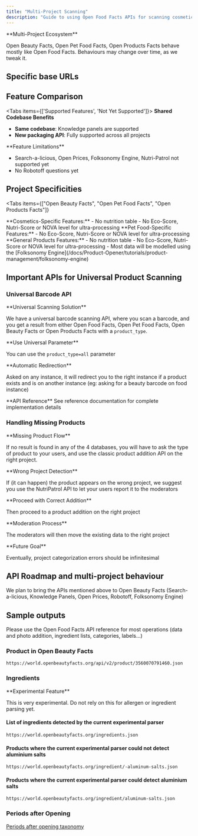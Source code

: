 ```yaml
---
title: "Multi-Project Scanning"
description: "Guide to using Open Food Facts APIs for scanning cosmetics, pet food, and other products across multiple project databases."
---
```



<Callout>
**Multi-Project Ecosystem**

Open Beauty Facts, Open Pet Food Facts, Open Products Facts behave mostly like Open Food Facts. Behaviours may change over time, as we tweak it.

</Callout>

## Specific base URLs

<Cards>
  <Card
    title="Open Beauty Facts"
    description="Cosmetics: openbeautyfacts.org"
  />
  <Card
    title="Open Pet Food Facts"
    description="Pet Food: openpetfoodfacts.org"
  />
  <Card
    title="Open Products Facts"
    description="Other products: openproductsfacts.org"
  />
</Cards>

## Feature Comparison

<Tabs items={['Supported Features', 'Not Yet Supported']}>
<Tab value="Supported Features">
<Callout type="info">
**Shared Codebase Benefits**

- **Same codebase**: Knowledge panels are supported
- **New packaging API**: Fully supported across all projects

</Callout>
</Tab>
<Tab value="Not Yet Supported">
<Callout type="warn">
  **Feature Limitations**

- Search-a-licious, Open Prices, Folksonomy Engine, Nutri-Patrol not supported yet
- No Robotoff questions yet

</Callout>
</Tab>
</Tabs>

## Project Specificities

<Tabs
  items={["Open Beauty Facts", "Open Pet Food Facts", "Open Products Facts"]}
>
  <Tab value="Open Beauty Facts">
    **Cosmetics-Specific Features:** - No nutrition table - No Eco-Score,
    Nutri-Score or NOVA level for ultra-processing
  </Tab>
  <Tab value="Open Pet Food Facts">
    **Pet Food-Specific Features:** - No Eco-Score, Nutri-Score or NOVA level
    for ultra-processing
  </Tab>
  <Tab value="Open Products Facts">
    **General Products Features:** - No nutrition table - No Eco-Score,
    Nutri-Score or NOVA level for ultra-processing - Most data will be modelled
    using the [Folksonomy Engine](/docs/Product-Opener/tutorials/product-management/folksonomy-engine)
  </Tab>
</Tabs>

## Important APIs for Universal Product Scanning

### Universal Barcode API

<Callout>
**Universal Scanning Solution**

We have a universal barcode scanning API, where you scan a barcode, and you get a result from either Open Food Facts, Open Pet Food Facts, Open Beauty Facts or Open Products Facts with a `product_type`.

</Callout>

<Steps>
<Step>
**Use Universal Parameter**

You can use the `product_type=all` parameter

</Step>

<Step>
**Automatic Redirection**

Asked on any instance, it will redirect you to the right instance if a product exists and is on another instance (eg: asking for a beauty barcode on food instance)

</Step>

<Step>
**API Reference**

<Card title="Universal Barcode API Documentation" href="https://openfoodfacts.github.io/openfoodfacts-server/api/ref-v2/#get-/api/v2/product/-barcode-">
See reference documentation for complete implementation details
</Card>
</Step>
</Steps>

### Handling Missing Products

<Callout type="info">
**Missing Product Flow**

If no result is found in any of the 4 databases, you will have to ask the type of product to your users, and use the classic product addition API on the right project.

</Callout>

<Steps>
<Step>
**Wrong Project Detection**

If (it can happen) the product appears on the wrong project, we suggest you use the NutriPatrol API to let your users report it to the moderators

</Step>

<Step>
**Proceed with Correct Addition**

Then proceed to a product addition on the right project

</Step>

<Step>
**Moderation Process**

The moderators will then move the existing data to the right project

</Step>
</Steps>

<Callout>
**Future Goal**

Eventually, project categorization errors should be infinitesimal

</Callout>

## API Roadmap and multi-project behaviour

We plan to bring the APIs mentioned above to Open Beauty Facts (Search-a-licious, Knowledge Panels, Open Prices, Robotoff, Folksonomy Engine)

## Sample outputs

Please use the Open Food Facts API reference for most operations (data and photo addition, ingredient lists, categories, labels…)

### Product in Open Beauty Facts

```text title="Open Beauty Facts Product Example"
https://world.openbeautyfacts.org/api/v2/product/3560070791460.json
```

### Ingredients

<Callout type="warning">
  **Experimental Feature**

This is very experimental. Do not rely on this for allergen or ingredient parsing yet.

</Callout>

#### List of ingredients detected by the current experimental parser

```
https://world.openbeautyfacts.org/ingredients.json
```

#### Products where the current experimental parser could not detect aluminium salts

```
https://world.openbeautyfacts.org/ingredient/-aluminum-salts.json
```

#### Products where the current experimental parser could detect aluminium salts

```
https://world.openbeautyfacts.org/ingredient/aluminum-salts.json
```

### Periods after Opening

[Periods after opening taxonomy](https://en.wiki.openbeautyfacts.org/Global_period_after_opening_taxonomy)
